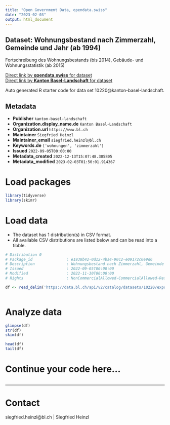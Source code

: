 ```yaml
---
title: "Open Government Data, opendata.swiss"
date: "2023-02-03"
output: html_document
---
```


## Dataset: Wohnungsbestand nach Zimmerzahl, Gemeinde und Jahr (ab 1994)

Fortschreibung des Wohnungsbestands (bis 2014), Gebäude- und Wohnungsstatistik (ab 2015)

[Direct link by **opendata.swiss** for dataset](https://opendata.swiss/de/dataset/wohnungsbestand-nach-zimmerzahl-gemeinde-und-jahr-ab-1994)<br>
[Direct link by **Kanton Basel-Landschaft** for dataset](https://data.bl.ch/explore/dataset/10220/)

Auto generated R starter code for data set 10220@kanton-basel-landschaft.

## Metadata

- **Publisher** `kanton-basel-landschaft`
- **Organization.display_name.de** `Kanton Basel-Landschaft`
- **Organization.url** `https://www.bl.ch`
- **Maintainer** `Siegfried Heinzl`
- **Maintainer_email** `siegfried.heinzl@bl.ch`
- **Keywords.de** `['wohnungen', 'zimmerzahl']`
- **Issued** `2022-09-05T00:00:00`
- **Metadata_created** `2022-12-13T15:07:48.305805`
- **Metadata_modified** `2023-02-03T01:50:01.914367`


# Load packages

```r

library(tidyverse)
library(skimr)

```

# Load data

-   The dataset has 1 distribution(s) in CSV format.
-   All available CSV distributions are listed below and can be read into a tibble.

```r

# Distribution 0
# Package_id               : e1938b42-0d12-4ba4-90c2-e09172c0e9d6
# Description              : Wohnungsbestand nach Zimmerzahl, Gemeinde und Jahr (ab 1994) (csv)
# Issued                   : 2022-09-05T00:00:00
# Modified                 : 2022-11-30T00:00:00
# Rights                   : NonCommercialAllowed-CommercialAllowed-ReferenceRequired

df <- read_delim('https://data.bl.ch/api/v2/catalog/datasets/10220/exports/csv')



```

# Analyze data

```r

glimpse(df)
str(df)
skim(df)

head(df)
tail(df)

```

# Continue your code here...

```r

```

------------------------------------------------------------------------

# Contact

siegfried.heinzl@bl.ch | Siegfried Heinzl
